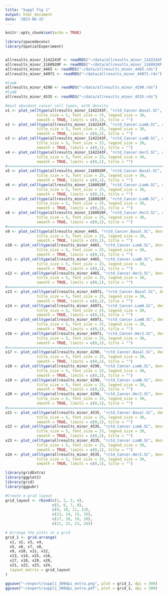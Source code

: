 ```yaml
---
title: "Suppl Fig 1"
output: html_document
date: '2023-06-15'
---
```

```r
knitr::opts_chunk$set(echo = TRUE)
```

```r
library(spacedeconv)
library(SpatialExperiment)


allresults_minor_1142243F <- readRDS("~/data/allresults_minor_1142243F.rds")
allresults_minor_1160920F <- readRDS("~/data/allresults_minor_1160920F.rds")
allresults_minor_4465 <- readRDS("~/data/allresults_minor_4465.rds")
allresults_minor_44971 <- readRDS("~/data/allresults_minor_44971.rds")

#lumA
allresults_minor_4290 <- readRDS("~/data/allresults_minor_4290.rds")
#lumB
allresults_minor_4535 <- readRDS("~/data/allresults_minor_4535.rds")
```

```r
#most abundant cancer cell types, with density
x1 <- plot_celltype(allresults_minor_1142243F, "rctd_Cancer.Basal.SC", density = FALSE,
              title_size = 5, font_size = 25, legend_size = 30,
              smooth = TRUE, limits = c(0,1), title = "") 
x2 <- plot_celltype(allresults_minor_1142243F, "rctd_Cancer.LumA.SC", density = FALSE,
              title_size = 5, font_size = 25, legend_size = 30,
              smooth = TRUE, limits = c(0,1), title = "")
x3 <- plot_celltype(allresults_minor_1142243F, "rctd_Cancer.LumB.SC", density = FALSE,
              title_size = 5, font_size = 25, legend_size = 30,
              smooth = TRUE, limits = c(0,1), title = "")
x4 <- plot_celltype(allresults_minor_1142243F, "rctd_Cancer.Her2.SC", density = FALSE,
              title_size = 5, font_size = 25, legend_size = 30,
              smooth = TRUE, limits = c(0,1), title = "")
#======================================================================================
x5 <- plot_celltype(allresults_minor_1160920F, "rctd_Cancer.Basal.SC", density = FALSE,
              title_size = 5, font_size = 25, legend_size = 30,
              smooth = TRUE, limits = c(0,1), title = "") 
x6 <- plot_celltype(allresults_minor_1160920F, "rctd_Cancer.LumA.SC", density = FALSE,
              title_size = 5, font_size = 25, legend_size = 30,
              smooth = TRUE, limits = c(0,1), title = "") 
x7 <- plot_celltype(allresults_minor_1160920F, "rctd_Cancer.LumB.SC", density = FALSE,
              title_size = 5, font_size = 25, legend_size = 30,
              smooth = TRUE, limits = c(0,1), title = "") 
x8 <- plot_celltype(allresults_minor_1160920F, "rctd_Cancer.Her2.SC", density = FALSE,
              title_size = 5, font_size = 25, legend_size = 30,
              smooth = TRUE, limits = c(0,1), title = "") 
#======================================================================================
x9 <- plot_celltype(allresults_minor_4465, "rctd_Cancer.Basal.SC", density = FALSE,
              title_size = 5, font_size = 25, legend_size = 30,
              smooth = TRUE, limits = c(0,1), title = "") 
x10 <- plot_celltype(allresults_minor_4465, "rctd_Cancer.LumA.SC", density = FALSE,
              title_size = 5, font_size = 25, legend_size = 30,
              smooth = TRUE, limits = c(0,1), title = "") 
x11 <- plot_celltype(allresults_minor_4465, "rctd_Cancer.LumB.SC", density = FALSE,
              title_size = 5, font_size = 25, legend_size = 30,
              smooth = TRUE, limits = c(0,1), title = "") 
x12 <- plot_celltype(allresults_minor_4465, "rctd_Cancer.Her2.SC", density = FALSE,
              title_size = 5, font_size = 25, legend_size = 30,
              smooth = TRUE, limits = c(0,1), title = "") 
#====================================================================================
x13 <- plot_celltype(allresults_minor_44971, "rctd_Cancer.Basal.SC", density = FALSE,
              title_size = 5, font_size = 25, legend_size = 30,
              smooth = TRUE, limits = c(0,1), title = "") 
x14 <- plot_celltype(allresults_minor_44971, "rctd_Cancer.LumA.SC", density = FALSE,
              title_size = 5, font_size = 25, legend_size = 30,
              smooth = TRUE, limits = c(0,1), title = "") 
x15 <- plot_celltype(allresults_minor_44971, "rctd_Cancer.LumB.SC", density = FALSE,
              title_size = 5, font_size = 25, legend_size = 30,
              smooth = TRUE, limits = c(0,1), title = "") 
x16 <- plot_celltype(allresults_minor_44971, "rctd_Cancer.Her2.SC", density = FALSE,
              title_size = 5, font_size = 25, legend_size = 30,
              smooth = TRUE, limits = c(0,1), title = "") 
#===================================================================================
x17 <- plot_celltype(allresults_minor_4290, "rctd_Cancer.Basal.SC", density = FALSE,
              title_size = 5, font_size = 25, legend_size = 30,
              smooth = TRUE, limits = c(0,1), title = "")
x18 <- plot_celltype(allresults_minor_4290, "rctd_Cancer.LumA.SC", density = FALSE,
              title_size = 5, font_size = 25, legend_size = 30,
              smooth = TRUE, limits = c(0,1), title = "")
x19 <- plot_celltype(allresults_minor_4290, "rctd_Cancer.LumB.SC", density = FALSE,
              title_size = 5, font_size = 25, legend_size = 30,
              smooth = TRUE, limits = c(0,1), title = "")
x20 <- plot_celltype(allresults_minor_4290, "rctd_Cancer.Her2.SC", density = FALSE,
              title_size = 5, font_size = 25, legend_size = 30,
              smooth = TRUE, limits = c(0,1), title = "")
#===================================================================================
x21 <- plot_celltype(allresults_minor_4535, "rctd_Cancer.Basal.SC", density = FALSE,
              title_size = 5, font_size = 25, legend_size = 30,
              smooth = TRUE, limits = c(0,1), title = "")
x22 <- plot_celltype(allresults_minor_4535, "rctd_Cancer.LumA.SC", density = FALSE,
              title_size = 5, font_size = 25, legend_size = 30,
              smooth = TRUE, limits = c(0,1), title = "")
x23 <- plot_celltype(allresults_minor_4535, "rctd_Cancer.LumB.SC", density = FALSE,
              title_size = 5, font_size = 25, legend_size = 30,
              smooth = TRUE, limits = c(0,1), title = "")
x24 <- plot_celltype(allresults_minor_4535, "rctd_Cancer.Her2.SC", density = FALSE,
              title_size = 5, font_size = 25, legend_size = 30,
              smooth = TRUE, limits = c(0,1), title = "")
```

```r
library(gridExtra)
library(ggplot2)
library(grid)
library(ggpubr)

#Create a grid layout
grid_layout <- rbind(c(1, 2, 3, 4),
                     c(5, 6, 7, 8),
                     c(9, 10, 11, 12),
                     c(13, 14, 15, 16),
                     c(17, 18, 19, 20),
                     c(21, 22, 23, 24))

# Arrange the plots in a grid
grid_1 <- grid.arrange(
  x1, x2, x3, x4,
  x5, x6, x7, x8,
  x9, x10, x11, x12,
  x13, x14, x15, x16,
  x17, x18, x19, x20,
  x21, x22, x23, x24,
  layout_matrix = grid_layout
)

ggsave("~/export/suppl1_300dpi_extra.png", plot = grid_1, dpi = 300)
ggsave("~/export/suppl1_300dpi_extra.pdf", plot = grid_1, dpi = 300)
```

